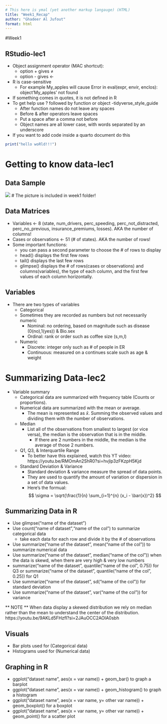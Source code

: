 ```yaml
---
# This here is ymal (yet another markup langauge) (HTML)
title: "Week1_Recap"
author: "Ghadeer Al Jufout"
format: html
---
```


#Week1 

## RStudio-lec1
* Object assignment operator (MAC shortcut):
  * option + gives ≠
  * option - gives <- 
* R is case-sensitive 
  * For example My_apples will cause Error in eval(expr, envir, enclos):                   object'My_apples' not found
* If something comes in quotes, it is not defined in R 
* To get help use ? followed by function or object 
-tidyverse_style_guide
  - After function names do not leave any spaces 
  - Before & after operators leave spaces 
  - Put a space after a comma not before
  - Object names are all lower case, with words separated by an underscore
* If you want to add code inside a quarto document do this
    
```r
print("hello woRld!!!")
```

# Getting to know data-lec1
## Data Sample
![](data_sample.png) # The picture is included in week1 folder! 

## Data Matrices
  * Variables <- 8 (state, num_drivers, perc_speeding, perc_not_distracted, perc_no_previous, insurance_premiums, losses). AKA the number of columns!
  * Cases or observations <- 51 (# of states). AKA the number of rows! 
* Some important functions:
  * you can pass a second parameter to choose the # of rows to display
  * head() displays the first few rows
  * tail() displays the last few rows
  * glimpse() displays the # of rows(cases or observations) and columns(variables), the type of each column, and the first few values of each column horizontally.
  
## Variables 
  * There are two types of variables 
    * Categorical 
    * Sometimes they are recorded as numbers but not necessarily numeric 
      * Nominal: no ordering, based on magnitude such as disease (0(no),1(yes)) &              Bio.sex 
      * Ordinal: rank or order such as coffee size (s,m,l)
    * Numeric 
      * Discrete: integer only such as # of people in ER
      * Continuous: measured on a continues scale such as age & weight 

# Summarizing Data-lec2
  * Variable summary 
    * Categorical data are summarized with frequency table (Counts or proportions).
    * Numerical data are summarized with the mean or average. 
      * The mean is represented as $\bar{x}$. Summing the observed values and dividing them with the number of observations.
    * Median 
      * List all of the observations from smallest to largest (or vice versa), the median is the observation that is in the middle. 
        * If there are 2 numbers in the middle, the median is the average of those 2 numbers.
    * Q1, Q3, & Interquartile Range
      * To better have this explained, watch this YT video: https://youtu.be/RMOmAn2ShR0?si=hvjlp3zFKzpH5Kjd
      
    * Standard Deviation & Variance 
      * Standard deviation & variance measure the spread of data points.
      * They are used to quantify the amount of variation or dispersion in a set of data values.
      * Here's the formual: 
      $$
      \sigma = \sqrt{\frac{1}{n} \sum_{i=1}^{n} (x_i - \bar{x})^2}
      $$

## Summarizing Data in R
  - Use glimpse("name of the dataset")
  - Use count("name of dataset","name of the col") to summarize categorical data
    - take each data for each row and divide it by the # of observations
  - Use summarize("name of the dataset", mean("name of the col")) to summarize numerical data 
  - Use summarize("name of the dataset", median("name of the col")) when the data is skewd, when there are very high & very low numbers
  - summarize("name of the dataset", quantile("name of the col", 0.75)) for Q3 or summarize("name of the dataset", quantile("name of the col", 0.25)) for Q1 
  - Use summarize("name of the dataset", sd("name of the col")) for standard deviation 
  - Use summarize("name of the dataset", var("name of the col")) for variance

** NOTE ** 
When data display a skewed distribution we rely on median rather than the mean to understand the center of the distribution.
https://youtu.be/9AKLd5FHzfI?si=2JAuOCC2AOlA0sbh


## Visuals 
  * Bar plots used for (Categorical data)
  * Histograms used for (Numerical data)


## Graphing in R
  - ggplot("dataset name", aes(x = var name)) + geom_bar() to graph a barplot
  - ggplot("dataset name", aes(x = var name)) + geom_histogram() to graph a histogram
  - ggplot("dataset name", aes(x = var name, y= other var name)) + geom_boxplot() for a boxplot
  - ggplot("dataset name", aes(x = var name, y= other var name)) + geom_point() for a scatter plot
  






















